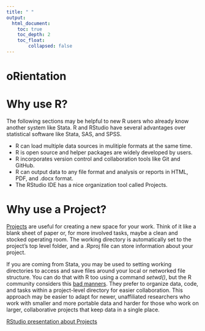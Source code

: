 ```yaml
---
title: " "
output:
  html_document:
    toc: true
    toc_depth: 2
    toc_float: 
        collapsed: false
---
```


# oRientation

# Why use R?  

The following sections may be helpful to new R users who already know another system like Stata.  R and RStudio have several advantages over statistical software like Stata, SAS, and SPSS. 

- R can load multiple data sources in mulitiple formats at the same time.
- R is open source and helper packages are widely developed by users.
- R incorporates version control and collaboration tools like Git and GitHub.
- R can output data to any file format and analysis or reports in HTML, PDF, and .docx format.
- The RStudio IDE has a nice organization tool called Projects.  

# Why use a Project?

[Projects](https://support.rstudio.com/hc/en-us/articles/200526207-Using-Projects) are useful for creating a new space for your work.  Think of it like a blank sheet of paper or, for more involved tasks, maybe a clean and stocked operating room.  The working directory is automatically set to the project's top level folder, and a .Rproj file can store information about your project.  

If you are coming from Stata, you may be used to setting working directories to access and save files around your local or networked file structure.  You can do that with R too using a command *setwd()*, but the R community considers this [bad manners](https://cdn-images-1.medium.com/max/1600/1*fmEQAQ7H_cqAzwOPCIhv8w.png).  They prefer to organize data, code, and tasks within a project-level directory for easier collaboration.  This approach may be easier to adapt for newer, unaffiliated researchers who work with smaller and more portable data and harder for those who work on larger, collaborative projects that keep data in a single place.  

[RStudio presentation about Projects](https://www.rstudio.com/resources/webinars/rstudio-essentials-webinar-series-managing-change-part-1/)

